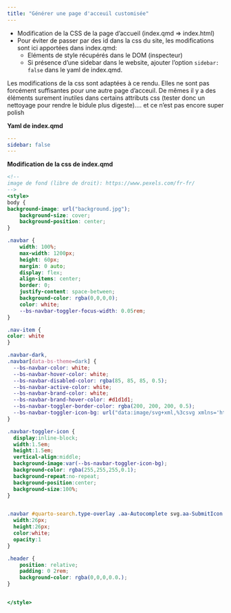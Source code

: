 ```yaml
---
title: "Générer une page d'acceuil customisée"
---
```


* Modification de la CSS de la page d'accueil (index.qmd => index.html)
* Pour éviter de passer par des id dans la css du site, les modifications sont ici apportées dans index.qmd:
  * Eléments de style récupérés dans le DOM (inspecteur)
  * Si présence d'une sidebar dans le website, ajouter l'option `sidebar: false` dans le yaml de index.qmd.


::: callout-note
Les modifications de la css sont adaptées à ce rendu. Elles ne sont pas forcément suffisantes pour une autre page d'acceuil. De mêmes il y a des éléments surement inutiles dans certains attributs css (tester donc un nettoyage pour rendre le bidule plus digeste).... et ce n'est pas encore super polish
:::

**Yaml de index.qmd**

```.yaml
---
sidebar: false
---
```



**Modification de la css de index.qmd**

```.html
<!--
image de fond (libre de droit): https://www.pexels.com/fr-fr/
-->
<style>
body {
background-image: url("background.jpg");
    background-size: cover;
    background-position: center;
}

.navbar {
    width: 100%;
    max-width: 1200px;
    height: 60px;
    margin: 0 auto;
    display: flex;
    align-items: center;
    border: 0;
    justify-content: space-between;
    background-color: rgba(0,0,0,0);
    color: white;
    --bs-navbar-toggler-focus-width: 0.05rem;
}

.nav-item {
color: white
}

.navbar-dark,
.navbar[data-bs-theme=dark] {
  --bs-navbar-color: white;
  --bs-navbar-hover-color: white;
  --bs-navbar-disabled-color: rgba(85, 85, 85, 0.5);
  --bs-navbar-active-color: white;
  --bs-navbar-brand-color: white;
  --bs-navbar-brand-hover-color: #d1d1d1;
  --bs-navbar-toggler-border-color: rgba(200, 200, 200, 0.5);
  --bs-navbar-toggler-icon-bg: url("data:image/svg+xml,%3csvg xmlns='http://www.w3.org/2000/svg' viewBox='0 0 30 30'%3e%3cpath stroke='%23545555' stroke-linecap='round' stroke-miterlimit='10' stroke-width='2' d='M4 7h22M4 15h22M4 23h22'/%3e%3c/svg%3e");
}

.navbar-toggler-icon {
  display:inline-block;
  width:1.5em;
  height:1.5em;
  vertical-align:middle;
  background-image:var(--bs-navbar-toggler-icon-bg);
  background-color: rgba(255,255,255,0.1);
  background-repeat:no-repeat;
  background-position:center;
  background-size:100%;
}


.navbar #quarto-search.type-overlay .aa-Autocomplete svg.aa-SubmitIcon {
  width:26px;
  height:26px;
  color:white;
  opacity:1
}

.header {
    position: relative;
    padding: 0 2rem;
    background-color: rgba(0,0,0,0.0.);
}


</style>
```


